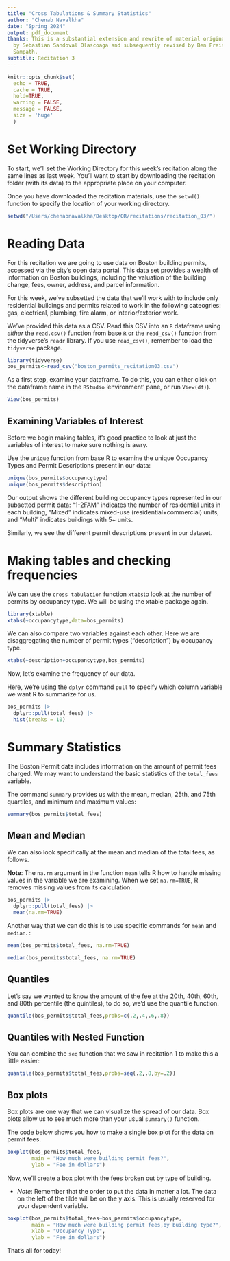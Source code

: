 ```yaml
---
title: "Cross Tabulations & Summary Statistics"
author: "Chenab Navalkha"
date: "Spring 2024"
output: pdf_document
thanks: This is a substantial extension and rewrite of material originally developed
  by Sebastian Sandoval Olascoaga and subsequently revised by Ben Preis and Gokul
  Sampath.
subtitle: Recitation 3
---
```


```r
knitr::opts_chunk$set(
  echo = TRUE,
  cache = TRUE,
  hold=TRUE,
  warning = FALSE,
  message = FALSE,
  size = 'huge'
  )
```

# Set Working Directory


To start, we'll set the Working Directory for this week's recitation along the same lines as last week. You'll want to start by downloading the recitation folder (with its data) to the appropriate place on your computer. 

Once you have downloaded the recitation materials, use the `setwd()` function to specify the location of your working directory.


```r
setwd("/Users/chenabnavalkha/Desktop/QR/recitations/recitation_03/")
```


# Reading Data

For this recitation we are going to use data on Boston building permits, accessed via the city's open data portal. This data set provides a wealth of information on Boston buildings, including the valuation of the building change, fees, owner, address, and parcel information.

For this week, we've subsetted the data that we'll work with to include only residential buildings and permits related to work in the following cateogries: gas, electrical, plumbing, fire alarm, or interior/exterior work. 

We've provided this data as a CSV. Read this CSV into an `R` dataframe using _either_ the `read.csv()` function from base `R` or the `read_csv()` function from the tidyverse's `readr` library. If you use `read_csv()`, remember to load the `tidyverse` package. 


```r
library(tidyverse)
bos_permits<-read_csv("boston_permits_recitation03.csv")
```

As a first step, examine your dataframe. To do this, you can either click on the dataframe name in the `RStudio` 'environment' pane, or run `View(df)`). 

```r
View(bos_permits)
```


## Examining Variables of Interest

Before we begin making tables, it's good practice to look at just the variables of interest to make sure nothing is awry.

Use the `unique` function from base R to examine the unique Occupancy Types and Permit Descriptions present in our data:

```r
unique(bos_permits$occupancytype)
unique(bos_permits$description)
```

Our output shows the different building occupancy types represented in our subsetted permit data: "1-2FAM" indicates the number of residential units in each building, "Mixed" indicates mixed-use (residential+commercial) units, and "Multi" indicates buildings with 5+ units.

Similarly, we see the different permit descriptions present in our dataset.



# Making tables and checking frequencies


We can use the `cross tabulation` function `xtabs`to look at the number of permits by occupancy type. We will be using the xtable package again.

```r
library(xtable)
xtabs(~occupancytype,data=bos_permits)
```


We can also compare two variables against each other. Here we are disaggregating the number of permit types ("description") by occupancy type.

```r
xtabs(~description+occupancytype,bos_permits)
```


Now, let's examine the frequency of our data.

Here, we're using the `dplyr` command `pull` to specify which column variable we want R to summarize for us. 

```r

bos_permits |>
  dplyr::pull(total_fees) |>
  hist(breaks = 10)

```



# Summary Statistics


The Boston Permit data includes information on the amount of permit fees charged. We may want to understand the basic statistics of the `total_fees` variable.

The command `summary` provides us with the mean, median, 25th, and 75th quartiles, and minimum and maximum values:

```r
summary(bos_permits$total_fees)
```

## Mean and Median


We can also look specifically at the mean and median of the total fees, as follows.

**Note**: The `na.rm` argument in the function `mean` tells R how to handle missing values in the variable we are examining. When we set `na.rm=TRUE`, R removes missing values from its calculation.

```r
bos_permits |>
  dplyr::pull(total_fees) |>
  mean(na.rm=TRUE) 
```

Another way that we can do this is to use specific commands for `mean` and `median`. :

```r
mean(bos_permits$total_fees, na.rm=TRUE)

median(bos_permits$total_fees, na.rm=TRUE)
```


## Quantiles

Let's say we wanted to know the amount of the fee at the 20th, 40th, 60th, and 80th percentile (the quintiles), to do so, we'd use the quantile function.

```r
quantile(bos_permits$total_fees,probs=c(.2,.4,.6,.8))
```

## Quantiles with Nested Function

You can combine the $\mathtt{seq}$ function that we saw in recitation 1 to make this a little easier:

```r
quantile(bos_permits$total_fees,probs=seq(.2,.8,by=.2))
```


## Box plots

Box plots are one way that we can visualize the spread of our data. Box plots allow us to see much more than your usual $\mathtt{summary()}$ function. 


The code below shows you how to make a single box plot for the data on permit fees.

```r
boxplot(bos_permits$total_fees,
        main = "How much were building permit fees?",
        ylab = "Fee in dollars")
```

Now, we'll create a box plot with the fees broken out by type of building.

- *Note*: Remember that the order to put the data in matter a lot. The data on the left of the tilde will be on the y axis. This is usually reserved for your dependent variable.

```r
boxplot(bos_permits$total_fees~bos_permits$occupancytype,
        main = "How much were building permit fees,by building type?",
        xlab = "Occupancy Type",
        ylab = "Fee in dollars")
```
That's all for today!
